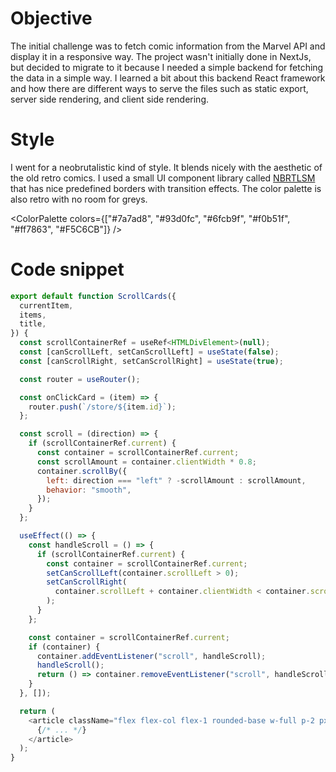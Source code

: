 
# Objective

The initial challenge was to fetch comic information from the Marvel API and display it in a responsive way.
The project wasn't initially done in NextJs, but decided to migrate to it because I needed a simple backend for fetching the data in a simple way.
I learned a bit about this backend React framework and how there are different ways to serve the files such as static export, server side rendering, and client side rendering.

# Style

I went for a neobrutalistic kind of style. It blends nicely with the aesthetic of the old retro comics. I used a small UI component library called [NBRTLSM](https://www.neobrutalism.dev/) that has nice predefined borders with transition effects. The color palette is also retro with no room for greys.

<ColorPalette
  colors={["#7a7ad8", "#93d0fc", "#6fcb9f", "#f0b51f", "#ff7863", "#F5C6CB"]}
/>

# Code snippet
```js
export default function ScrollCards({
  currentItem,
  items,
  title,
}) {
  const scrollContainerRef = useRef<HTMLDivElement>(null);
  const [canScrollLeft, setCanScrollLeft] = useState(false);
  const [canScrollRight, setCanScrollRight] = useState(true);

  const router = useRouter();

  const onClickCard = (item) => {
    router.push(`/store/${item.id}`);
  };

  const scroll = (direction) => {
    if (scrollContainerRef.current) {
      const container = scrollContainerRef.current;
      const scrollAmount = container.clientWidth * 0.8;
      container.scrollBy({
        left: direction === "left" ? -scrollAmount : scrollAmount,
        behavior: "smooth",
      });
    }
  };

  useEffect(() => {
    const handleScroll = () => {
      if (scrollContainerRef.current) {
        const container = scrollContainerRef.current;
        setCanScrollLeft(container.scrollLeft > 0);
        setCanScrollRight(
          container.scrollLeft + container.clientWidth < container.scrollWidth
        );
      }
    };

    const container = scrollContainerRef.current;
    if (container) {
      container.addEventListener("scroll", handleScroll);
      handleScroll();
      return () => container.removeEventListener("scroll", handleScroll);
    }
  }, []);

  return (
    <article className="flex flex-col flex-1 rounded-base w-full p-2 px-4 overflow-hidden">
      {/* ... */}
    </article>
  );
}
```

